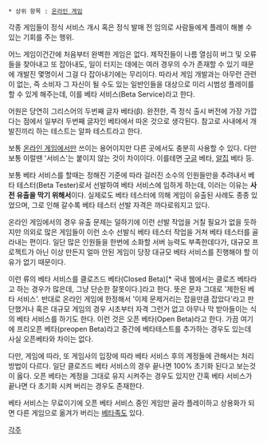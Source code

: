  * 상위 항목 : [[온라인 게임]] 

각종 게임들이 정식 서비스 개시 혹은 정식 발매 전 임의로 사람들에게 플레이 해볼 수 있는 기회를 주는 행위. 

어느 게임이건간에 처음부터 완벽한 게임은 없다. 제작진들이 나름 열심히 버그 및 오류들을 찾아내고 또 잡아내도, 일이 터지는 데에는 여러 경우의 수가 존재할 수 있기 때문에 개발진 몇명이서 그걸 다 잡아내기에는 무리이다. 따라서 게임 개발과는 아무런 관련이 없는, 즉 소비자 그 자신이 될 수도 있는 일반인들을 대상으로 미리 시범성 플레이를 할 수 있게 해주는데, 이를 베타 서비스(Beta Service)라고 한다. 

어원은 당연히 그리스어의 두번째 글자 베타(β). 완전한, 즉 정식 출시 버전에 가장 가깝다는 점에서 일부러 두번째 글자인 베타에서 따온 것으로 생각된다. 참고로 사내에서 개발진끼리 하는 테스트는 알파 테스트라고 한다.

보통 [[온라인 게임]]에서만 쓰이는 용어이지만 다른 곳에서도 충분히 사용할 수 있다. 다만 보통 이럴땐 '서비스'는 붙이지 않는 것이 차이이다. 이를테면 [[구글]] 베타, [[알집]] 베타 등.

보통 베타 서비스를 할때는 정해진 기준에 따라 걸러진 소수의 인원들만을 추려내서 베타 테스터(Beta Tester)로서 선발하여 베타 서비스에 임하게 하는데, 이러는 이유는 '''사전 유출을 막기 위해서'''이다. 실제로도 베타 테스터에 의해 게임이 유출된 사례도 종종 있었으며, 그로 인해 갈수록 베타 테스터 선발 자격은 까다로워지고 있다. 

온라인 게임에서의 경우 유출 문제는 덜하기에 이런 선발 작업을 거칠 필요가 없을 듯하지만 의외로 많은 게임들이 이런 소수 선발식 베타 테스터 작업을 거쳐 베타 테스터를 골라내는 편이다. 일단 많은 인원들을 한번에 소화할 서버 능력도 부족한데다가, 대규모 프로젝트가 아닌 이상 만든지 얼마 안된 게임이 당장 대규모 베타 서비스를 진행해야 할 이유가 없기 때문이다.

이런 류의 베타 서비스를 클로즈드 베타(Closed Beta)[* 국내 웹에서는 클로즈 베타라고 하는 경우가 많은데, 그냥 단순한 잘못이다.]라고 한다. 뜻은 문자 그대로 '제한된 베타 서비스'.
반대로 온라인 게임에 한정해서 '이제 문제거리는 잡을만큼 잡았다'라고 판단했거나 혹은 대규모 게임의 경우 시초부터 자격 그런거 없고 아무나 막 받아들이는 식의 베타 서비스를 하기도 한다. 이런 것은 오픈 베타(Open Beta)라고 한다. 가끔 여기에 프리오픈 베타(preopen Beta)라고 중간에 베타테스트를 추가하는 경우도 있는데 사실 오픈베타와 차이는 없다.

다만, 게임에 따라, 또 게임사의 입장에 따라 베타 서비스 후의 계정들에 관해서는 처리 방법이 다르다. 일단 클로즈드 베타 서비스의 경우 끝나면 100% 초기화 된다고 보는것이 옳다. 오픈 베타는 계정을 그대로 유지 시켜주는 경우도 있지만 간혹 베타 서비스가 끝나면 다 초기화 시켜 버리는 경우도 존재한다. 

베타 서비스는 무료이기에 오픈 베타 서비스 중인 게임만 골라 플레이하고 상용화가 되면 다른 게임으로 옮겨가 버리는 [[베타족]]도 있다.

[[각주]] 
